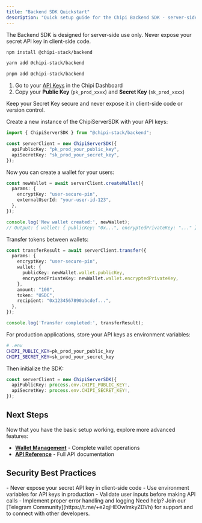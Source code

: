 ```yaml
---
title: "Backend SDK Quickstart"
description: "Quick setup guide for the Chipi Backend SDK - server-side wallet management and transactions"
---
```


<Warning>
  The Backend SDK is designed for server-side use only. Never expose your secret API key in client-side code.
</Warning>

<Steps>
  <Step title="Install the Backend SDK" titleSize="h2">

<CodeGroup>

```bash npm
npm install @chipi-stack/backend
```

```bash yarn
yarn add @chipi-stack/backend
```

```bash pnpm
pnpm add @chipi-stack/backend
```

</CodeGroup>

  </Step>

  <Step title="Get your API Keys" titleSize="h2">

1. Go to your [API Keys](https://dashboard.chipipay.com/configure/api-keys) in the Chipi Dashboard
2. Copy your **Public Key** (`pk_prod_xxxx`) and **Secret Key** (`sk_prod_xxxx`)

<Warning>
  Keep your Secret Key secure and never expose it in client-side code or version control.
</Warning>

  </Step>

  <Step title="Initialize the SDK" titleSize="h2">

Create a new instance of the ChipiServerSDK with your API keys:

```typescript
import { ChipiServerSDK } from "@chipi-stack/backend";

const serverClient = new ChipiServerSDK({
  apiPublicKey: "pk_prod_your_public_key",
  apiSecretKey: "sk_prod_your_secret_key",
});
```

  </Step>

  <Step title="Create Your First Wallet" titleSize="h2">

Now you can create a wallet for your users:

```typescript
const newWallet = await serverClient.createWallet({
  params: {
    encryptKey: "user-secure-pin",
    externalUserId: "your-user-id-123",
  },
});

console.log('New wallet created:', newWallet);
// Output: { wallet: { publicKey: "0x...", encryptedPrivateKey: "..." }, txHash: "0x..." }
```

  </Step>

  <Step title="Make Your First Transfer" titleSize="h2">

Transfer tokens between wallets:

```typescript
const transferResult = await serverClient.transfer({
  params: {
    encryptKey: "user-secure-pin",
    wallet: {
      publicKey: newWallet.wallet.publicKey,
      encryptedPrivateKey: newWallet.wallet.encryptedPrivateKey,
    },
    amount: "100",
    token: "USDC",
    recipient: "0x1234567890abcdef...",
  },
});

console.log('Transfer completed:', transferResult);
```

  </Step>

  <Step title="Environment Variables (Recommended)" titleSize="h2">

For production applications, store your API keys as environment variables:

```bash
# .env
CHIPI_PUBLIC_KEY=pk_prod_your_public_key
CHIPI_SECRET_KEY=sk_prod_your_secret_key
```

Then initialize the SDK:

```typescript
const serverClient = new ChipiServerSDK({
  apiPublicKey: process.env.CHIPI_PUBLIC_KEY!,
  apiSecretKey: process.env.CHIPI_SECRET_KEY!,
});
```

  </Step>

</Steps>

## Next Steps

Now that you have the basic setup working, explore more advanced features:

- **[Wallet Management](/sdk/backend/wallets)** - Complete wallet operations
- **[API Reference](/sdk/api/introduction)** - Full API documentation

## Security Best Practices

<Warning>
  - Never expose your secret API key in client-side code
  - Use environment variables for API keys in production
  - Validate user inputs before making API calls
  - Implement proper error handling and logging
</Warning>

<Tip>
  Need help? Join our [Telegram Community](https://t.me/+e2qjHEOwImkyZDVh) for support and to connect with other developers.
</Tip>
